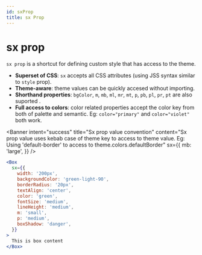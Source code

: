 ```yaml
---
id: sxProp
title: sx Prop
---
```



# sx prop

`sx prop` is a shortcut for defining custom style that has access to the theme.

- **Superset of CSS**: `sx` accepts all CSS attributes (using JSS syntax similar to `style` prop).
- **Theme-aware**: theme values can be quickly accesed without importing.
- **Shorthand properties**: `bgColor`, `m`, `mb`, `ml`, `mr`, `mt`, `p`, `pb`, `pl`, `pr`, `pt` are also suported .
- **Full access to colors**: color related properties accept the color key from both of palette and semantic. Eg: `color="primary"` and `color="violet"` both work.

<Banner
  intent="success"
  title="Sx prop value convention"
  content="Sx prop value uses kebab case of theme key to access to theme value. Eg: Using 'default-border' to access to theme.colors.defaultBorder"
  sx={{
    mb: 'large',
  }}
/>

```jsx live
<Box
  sx={{
    width: '200px',
    backgroundColor: 'green-light-90',
    borderRadius: '20px',
    textAlign: 'center',
    color: 'green',
    fontSize: 'medium',
    lineHeight: 'medium',
    m: 'small',
    p: 'medium',
    boxShadow: 'danger',
  }}
>
  This is box content
</Box>
```
